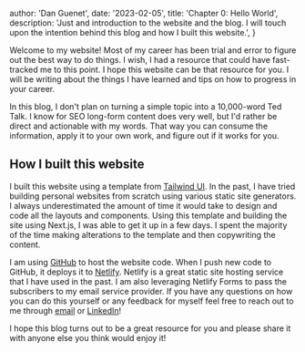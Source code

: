 
  author: 'Dan Guenet',
  date: '2023-02-05',
  title: 'Chapter 0: Hello World',
  description:
    'Just and introduction to the website and the blog. I will touch upon the intention behind this blog and how I built this website.',
}


Welcome to my website! Most of my career has been trial and error to figure out the best way to do things.
I wish, I had a resource that could have fast-tracked me to this point. I hope this website can be that 
resource for you. I will be writing about the things I have learned and tips on how to progress in your career.

In this blog, I don't plan on turning a simple topic into a 10,000-word Ted Talk. I know for SEO long-form content does very well,
but I'd rather be direct and actionable with my words. That way you can consume the information, apply it to your own work, and 
figure out if it works for you.

## How I built this website

I built this website using a template from [Tailwind UI](https://tailwindui.com/). In the past, I have tried building 
personal websites from scratch using various static site generators. I always underestimated the amount of time it would take
to design and code all the layouts and components. Using this template and building the site using Next.js, I was able to 
get it up in a few days. I spent the majority of the time making alterations to the template and then copywriting the content. 

I am using [GitHub](https://github.com/danguenet/personal-website) to host the website code. When I push new code to GitHub, 
it deploys it to [Netlify](https://www.netlify.com/). Netlify is a great static site hosting service 
that I have used in the past. I am also leveraging Netlify Forms to pass the subscribers to my email service provider.
If you have any questions on how you can do this yourself or any feedback for myself feel free to reach out to me through 
[email](mailto:danguenet@gmail.com) or [LinkedIn](https://www.linkedin.com/in/danguenet/)!

I hope this blog turns out to be a great resource for you and please share it with anyone else you think would enjoy it!